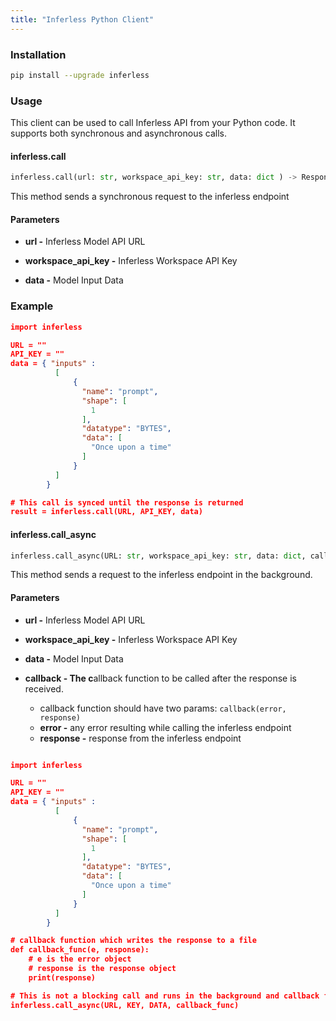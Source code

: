 ```yaml
---
title: "Inferless Python Client"
---
```


### Installation

```bash
pip install --upgrade inferless
```

### Usage

This client can be used to call Inferless API from your Python code. It supports both synchronous and asynchronous calls.

#### inferless.call

```python
inferless.call(url: str, workspace_api_key: str, data: dict ) -> Response [dict]
```

This method sends a synchronous request to the inferless endpoint

#### Parameters

* **url -** Inferless Model API URL

* **workspace\_api\_key -** Inferless Workspace API Key

* **data -** Model Input Data

### Example

```json
import inferless

URL = ""
API_KEY = ""
data = { "inputs" : 
          [
              {
                "name": "prompt",
                "shape": [
                  1
                ],
                "datatype": "BYTES",
                "data": [
                  "Once upon a time"
                ]
              }
          ]
        }

# This call is synced until the response is returned
result = inferless.call(URL, API_KEY, data)
```

#### inferless.call\_async

```python
inferless.call_async(URL: str, workspace_api_key: str, data: dict, callback=None)
```

This method sends a request to the inferless endpoint in the background.

#### Parameters

* **url -** Inferless Model API URL

* **workspace\_api\_key -** Inferless Workspace API Key

* **data -** Model Input Data

* **callback - The c**allback function to be called after the response is received.  
   * callback function should have two params: `callback(error, response)`  
   * **error -** any error resulting while calling the inferless endpoint  
   * **response -** response from the inferless endpoint

```json

import inferless

URL = ""
API_KEY = ""
data = { "inputs" : 
          [
              {
                "name": "prompt",
                "shape": [
                  1
                ],
                "datatype": "BYTES",
                "data": [
                  "Once upon a time"
                ]
              }
          ]
        }

# callback function which writes the response to a file
def callback_func(e, response):
    # e is the error object
    # response is the response object
    print(response)

# This is not a blocking call and runs in the background and callback function is triggered to write the endpoint response to a file
inferless.call_async(URL, KEY, DATA, callback_func)
```
